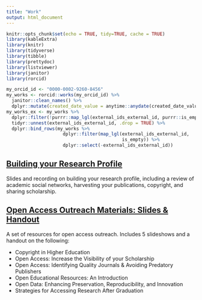 ```yaml
---
title: "Work"
output: html_document
---
```


```r
knitr::opts_chunk$set(echo = TRUE, tidy=TRUE, cache = TRUE)
library(kableExtra)
library(knitr)
library(tidyverse)
library(tibble)
library(prettydoc)
library(listviewer)
library(janitor)
library(rorcid)
```

```r
my_orcid_id <- "0000-0002-9260-8456"
my_works <- rorcid::works(my_orcid_id) %>%
  janitor::clean_names() %>%
  dplyr::mutate(created_date_value = anytime::anydate(created_date_value/1000))
my_works_ex <- my_works %>% 
  dplyr::filter(!purrr::map_lgl(external_ids_external_id, purrr::is_empty)) %>% 
  tidyr::unnest(external_ids_external_id, .drop = TRUE) %>% 
  dplyr::bind_rows(my_works %>% 
                     dplyr::filter(map_lgl(external_ids_external_id,
                                           is_empty)) %>%
                     dplyr::select(-external_ids_external_id))

```












## [Building your Research Profile](https://doi.org/10.17605/osf.io/2w6pj)
Slides and recording on building your research profile, including a review of academic social networks, harvesting your publications, copyright, and sharing scholarship.




## [Open Access Outreach Materials: Slides & Handout](https://doi.org/10.6084/m9.figshare.7849160)

A set of resources for open access outreach. Includes 5 slideshows and a handout on the following: 

- Copyright in Higher Education
- Open Access: Increase the Visibility of your Scholarship
- Open Access: Identifying Quality Journals & Avoiding Predatory Publishers
- Open Educational Resources: An Introduction
- Open Data: Enhancing Preservation, Reproducibility, and Innovation
- Strategies for Accessing Research After Graduation

